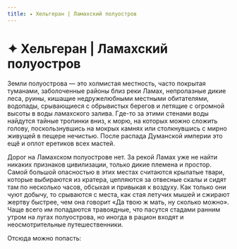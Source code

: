 ```yaml
---
title: ✦ Хельгеран | Ламахский полуостров
---
```

# ✦ Хельгеран | Ламахский полуостров


Земли полуострова — это холмистая местность, часто покрытая туманами, заболоченные районы близ реки Ламах, непролазные дикие леса, руины, кишащие недружелюбными местными обитателями, водопады, срывающиеся с обрывистых берегов и летящие с огромной высоты в воды ламахского залива. Где-то за этими стенами воды найдутся тайные тропинки вниз, к морю, на которых можно сложить голову, поскользнувшись на мокрых камнях или столкнувшись с мирно живущей в пещере нечистью. После распада Думанской империи это ещё и оплот еретиков всех мастей.

Дорог на Ламахском полуострове нет. За рекой Ламах уже не найти никаких признаков цивилизации, только дикие племена и простор. Самой большой опасностью в этих местах считаются крылатые твари, которые выбираются из кратера, цепляются за отвесные скалы и сидят там по несколько часов, обсыхая и привыкая к воздуху. Как только они чуют добычу, то срываются с места, как стая летучих мышей и сжирают жертву быстрее, чем она говорит «Да твою ж мать, ну сколько можно». Чаще всего им попадаются травоядные, что пасутся стадами ранним утром на лугах полуострова, но иногда в рацион входят и неосмотрительные путешественники.

Отсюда можно попасть:<br/><br/>